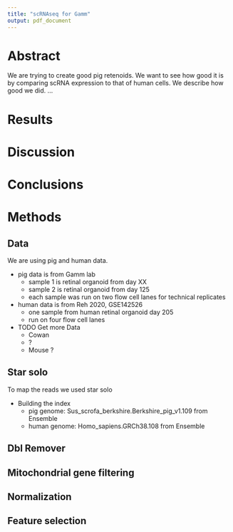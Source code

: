 ```yaml
---
title: "scRNAseq for Gamm"
output: pdf_document
---
```


# Abstract
We are trying to create good pig retenoids. We want to see how good it is by comparing scRNA expression to that of human cells. 
We describe how good we did. ...

# Results

# Discussion

# Conclusions

# Methods

## Data
We are using pig and human data.

- pig data is from Gamm lab
    - sample 1 is retinal organoid from day XX
    - sample 2 is retinal organoid from day 125
    - each sample was run on two flow cell lanes for technical replicates
- human data is from Reh 2020, GSE142526
    - one sample from human retinal organoid day 205
    - run on four flow cell lanes
- TODO Get more Data
    - Cowan
    - ?
    - Mouse ?


## Star solo
To map the reads we used star solo

- Building the index
    - pig genome: Sus_scrofa_berkshire.Berkshire_pig_v1.109 from Ensemble
    - human genome: Homo_sapiens.GRCh38.108 from Ensemble


## Dbl Remover

## Mitochondrial gene filtering

## Normalization

## Feature selection